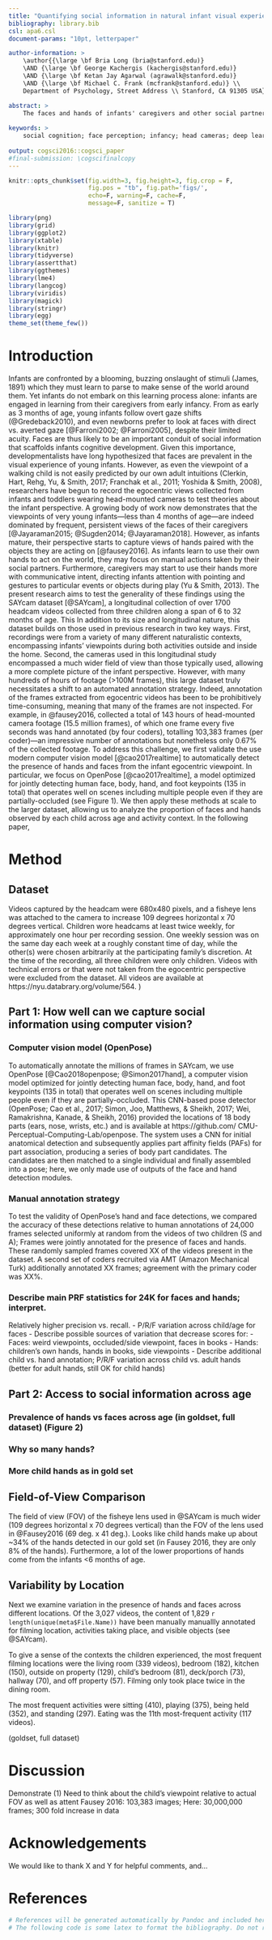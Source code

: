 ```yaml
---
title: "Quantifying social information in natural infant visual experience"
bibliography: library.bib
csl: apa6.csl
document-params: "10pt, letterpaper"

author-information: > 
    \author{{\large \bf Bria Long (bria@stanford.edu)} 
    \AND {\large \bf George Kachergis (kachergis@stanford.edu)} 
    \AND {\large \bf Ketan Jay Agarwal (agrawalk@stanford.edu)} 
    \AND {\large \bf Michael C. Frank (mcfrank@stanford.edu)} \\ 
    Department of Psychology, Street Address \\ Stanford, CA 91305 USA}

abstract: >
    The faces and hands of infants' caregivers and other social partners offer a rich source of social and causal information that may be critical for infants' cognitive and linguistic development. Previous work using manual annotation strategies and cross-sectional data has found systematic changes in the proportion of faces and hands in the egocentric perspective of young infants. The present research aims to test the generality of these findings using the SAYcam dataset (Sullivan, Mei, Perfors, Wojcik, & Frank, under review), a longitudinal collection of over 1700 headcam videos collected from three children along a span of 6 to 32 months of age. To do so, we validate the use of a modern convolutional neural network for pose detection (OpenPose)  for the detection of people, faces, and hands for use with these naturalistic infant egocentric videos. We then apply this network to the entire dataset, analyzing the prevalence of faces across age, individuals, and activity contexts. Overall, we find a higher prevalence of hands seen by infants than previously reported, considerably variability in the proportion of faces/hands seen across different locations (e.g., living room vs. kitchen), yet surprising consistency across our XX individuals.
    
keywords: >
    social cognition; face perception; infancy; head cameras; deep learning
    
output: cogsci2016::cogsci_paper
#final-submission: \cogscifinalcopy
---
```


```r
knitr::opts_chunk$set(fig.width=3, fig.height=3, fig.crop = F, 
                      fig.pos = "tb", fig.path='figs/',
                      echo=F, warning=F, cache=F, 
                      message=F, sanitize = T)
```

```r
library(png)
library(grid)
library(ggplot2)
library(xtable)
library(knitr)
library(tidyverse)
library(assertthat)
library(ggthemes)
library(lme4)
library(langcog)
library(viridis)
library(magick)
library(stringr)
library(egg)
theme_set(theme_few())
```

# Introduction

  Infants are confronted by a blooming, buzzing onslaught of stimuli (James, 1891) which they must learn to parse to make sense of the world around them. Yet infants do not embark on this learning process alone: infants are engaged in learning from their caregivers from early infancy. From as early as 3 months of age, young infants follow overt gaze shifts (@Gredeback2010), and even newborns prefer to look at faces with direct vs. averted gaze [@Farroni2002; @Farroni2005], despite their limited acuity.  Faces are thus likely to be an important conduit of social information that scaffolds infants cognitive development. Given this importance, developmentalists have long hypothesized that faces are prevalent in the visual experience of young infants. However, as even the viewpoint of a walking child is not easily predicted by our own adult intuitions (Clerkin, Hart, Rehg, Yu, & Smith, 2017; Franchak et al., 2011; Yoshida & Smith, 2008), researchers have begun to record the egocentric views collected from infants and toddlers wearing head-mounted cameras to test theories about the infant perspective.
 A growing body of work now demonstrates that the viewpoints of very young infants—less than 4 months of age—are indeed dominated by frequent, persistent views of the faces of their caregivers [@Jayaraman2015; @Sugden2014; @Jayaraman2018]. However, as infants mature, their perspective starts to capture views of hands paired with the objects they are acting on [@fausey2016]. As infants learn to use their own hands to act on the world, they may focus on manual actions taken by their social partners. Furthermore, caregivers may start to use their hands more with communicative intent, directing infants attention with pointing and gestures to particular events or objects during play (Yu & Smith, 2013). 
	The present research aims to test the generality of these findings using the SAYcam dataset [@SAYcam], a longitudinal collection of over 1700 headcam videos collected from three children along a span of 6 to 32 months of age. This In addition to its size and longitudinal nature, this dataset builds on those used in previous research in two key ways. First, recordings were from a variety of many different naturalistic contexts, encompassing infants’ viewpoints during both activities outside and inside the home. Second, the cameras used in this longitudinal study encompassed a much wider field of view than those typically used, allowing a more complete picture of the infant perspective.
  However, with many hundreds of hours of footage (>100M frames), this large dataset truly necessitates a shift to an automated annotation strategy. Indeed, annotation of the frames extracted from egocentric videos has been to be prohibitively time-consuming, meaning that many of the frames are not inspected. For example, in @fausey2016, collected a total of 143 hours of head-mounted camera footage (15.5 million frames), of which one frame every five seconds was hand annotated (by four coders), totalling 103,383 frames (per coder)—an impressive number of annotations but nonetheless only 0.67% of the collected footage. To address this challenge, we  first validate the use modern computer vision model [@cao2017realtime] to automatically detect the presence of hands and faces from the infant egocentric viewpoint. In particular, we focus on OpenPose   [@cao2017realtime], a model optimized for jointly detecting human face, body, hand, and foot keypoints (135 in total) that operates well on scenes including multiple people even if they are partially-occluded (see Figure 1). We then apply these methods at scale to the larger dataset, allowing us to analyze the proportion of faces and hands observed by each child across age and activity context.
  In the following paper, 

# Method

## Dataset

Videos captured by the headcam were 680x480 pixels, and a fisheye lens was attached to the camera to increase 109 degrees horizontal x 70 degrees vertical. Children wore headcams at least twice weekly, for approximately one hour per recording session. One weekly session was on the same day each week at a roughly constant time of day, while the other(s) were chosen arbitrarily at the participating family’s discretion. At the time of the recording, all three children were only children. Videos with technical errors or that were not taken from the egocentric perspective were excluded from the dataset. All videos are available at https://nyu.databrary.org/volume/564. ) 


## Part 1: How well can we capture social information using computer vision?

### Computer vision model (OpenPose)
To automatically annotate the millions of frames in SAYcam, we use OpenPose [@Cao2018openpose; @Simon2017hand], a computer vision model optimized for jointly detecting human face, body, hand, and foot keypoints (135 in total) that operates well on scenes including multiple people even if they are partially-occluded. This CNN-based pose detector (OpenPose; Cao et al., 2017; Simon, Joo, Matthews, & Sheikh, 2017; Wei, Ramakrishna, Kanade, & Sheikh, 2016) provided the locations of 18 body parts (ears, nose, wrists, etc.) and is available at https://github.com/ CMU-Perceptual-Computing-Lab/openpose. The system uses a CNN for initial anatomical detection and subsequently applies part affinity fields (PAFs) for part association, producing a series of body part candidates. The candidates are then matched to a single individual and finally assembled into a pose; here, we only made use of outputs of the face and hand detection modules.
  

### Manual annotation strategy
To test the validity of OpenPose's hand and face detections, we compared the accuracy of these detections relative to human annotations of 24,000 frames selected uniformly at random from the videos of two children (S and A); Frames were jointly annotated for the presence of faces and hands. These randomly sampled frames covered XX of the videos present in the dataset.  A second set of coders recruited via AMT (Amazon Mechanical Turk) additionally annotated XX frames; agreement with the primary coder was XX%. 

  
### Describe main PRF statistics for 24K for faces and hands; interpret.
Relatively higher precision vs. recall.
- P/R/F variation across child/age for faces
- Describe possible sources of variation that decrease scores for:
    - Faces: weird viewpoints, occluded/side viewpoint, faces in books
    - Hands: children's own hands, hands in books, side viewpoints
- Describe additional child vs. hand annotation; P/R/F variation across child vs. adult hands (better for adult hands, still OK for child hands)

## Part 2: Access to social information across age

### Prevalence of hands vs faces across age (in goldset, full dataset) (Figure 2)

### Why so many hands? 

### More child hands as in gold set


## Field-of-View Comparison
The field of view (FOV) of the fisheye lens used in @SAYcam is much wider (109 degrees horizontal x 70 degrees vertical) than the FOV of the lens used in @Fausey2016 (69 deg. x 41 deg.). 
Looks like child hands make up about ~34% of the hands detected in our gold set (in Fausey 2016, they are only 8% of the hands). 
Furthermore, a lot of the lower proportions of hands come from the infants <6 months of age.

## Variability by Location 

Next we examine variation in the presence of hands and faces across different locations.
Of the 3,027 videos, the content of 1,829 `r length(unique(meta$File.Name))` have been manually manuallly annotated for filming location, activities taking place, and visible objects (see @SAYcam). 

To give a sense of the contexts the children experienced, the most frequent filming locations were the living room (339 videos), bedroom (182), kitchen (150), outside on property (129), child's bedroom (81), deck/porch (73), hallway (70), and off property (57). Filming only took place twice in the dining room.

The most frequent activities were sitting (410), playing (375), being held (352), and standing (297). Eating was the 11th most-frequent activity (117 videos).

(goldset, full dataset)


# Discussion 

Demonstrate
(1) Need to think about the child's viewpoint relative to actual FOV as well as attent
Fausey 2016: 103,383 images; 
Here: 30,000,000 frames; 300 fold increase in data

# Acknowledgements

We would like to thank X and Y for helpful comments, and...

# References 

```r
# References will be generated automatically by Pandoc and included here.
# The following code is some latex to format the bibliography. Do not remove it.
```

\setlength{\parindent}{-0.1in} 
\setlength{\leftskip}{0.125in}
\noindent
